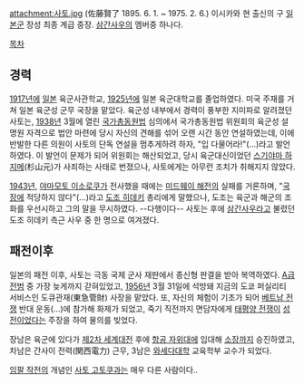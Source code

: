 attachment:사토.jpg
(佐藤賢了 1895. 6. 1. ~ 1975. 2. 6.)
이시카와 현 출신의 구 [[일본군]] 장성
최종 계급 중장. [[삼간사우]]의 멤버중 하나다.

[[목차]]
== 경력 ==
[[1917년]]에 [[일본]] 육군사관학교, [[1925년]]에 일본 육군대학교를 졸업하였다. 미국 주재를 거쳐 일본 육군성 군무 국장을 맡았다. 육군성 내부에서 경력이 풍부한 지미파로 알려졌던 사토는, [[1938년]] 3월에 열린 [[국가총동원법]] 심의에서 국가총동원법 위원회의 육군성 설명원 자격으로 법안 마련에 당시 자신의 견해를 섞어 오랜 시간 동안 연설하였는데, 이에 반발한 다른 의원이 사토의 단독 연설을 멈추게하려 하자, "입 다물어라!"(...)라고 발언하였다. 이 발언이 문제가 되어 위원회는 해산되었고, 당시 육군대신이었던 [[스기야마 하지메]](杉山元)가 사죄하는 사태로 번졌으나, 사토에게는 아무런 조치가 취해지지 않았다.

[[1943년]], [[야마모토 이소로쿠]]가 전사했을 때에는 [[미드웨이 해전]]의 실패를 거론하며, "[[국장]]에 적당하지 않다"(...)라고 [[도조 히데키]] 총리에게 말했으나, 도조는 육군과 해군의 조화를 우선시하고 그의 말을 무시하였다. --다행이다-- 사토는 후에 [[삼간사우]]라고 불렸던 도조 히데키 측근 사우 중 한 명으로 여겨졌다.

== 패전이후 ==
일본의 패전 이후, 사토는 극동 국제 군사 재판에서 종신형 판결을 받아 복역하였다. [[A급 전범]] 중 가장 늦게까지 갇혀있었고, [[1956년]] 3월 31일에 석방돼 지금의 도쿄 퍼실리티 서비스인 도큐관재(東急管財) 사장을 맡았다. 또, 자신의 체험이 기초가 되어 [[베트남 전쟁]] 반대 운동(...)에 참가해 화제가 되었고, 죽기 직전까지 면담자에게 [[태평양 전쟁]]이 [[성전]]이었다는 주장을 하여 물의를 빚었다.

장남은 육군에 있다가 [[제2차 세계대전]] 후에 [[항공 자위대]]에 입대해 [[소장]]까지 승진하였고, 차남은 간사이 전력(関西電力) 근무, 3남은 [[와세다대학]] 교육학부 교수가 되었다.

[[임팔 작전]]의 개념인 [[사토 고토쿠]]과는 매우 다른 사람이다.. 
